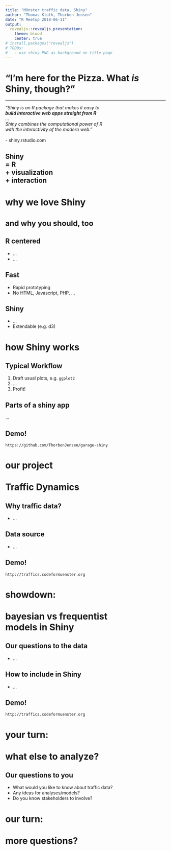 ```yaml
---
title: "Münster traffic data, Shiny"
author: "Thomas Kluth, Thorben Jensen"
date: "R Meetup 2018-06-11"
output:
  revealjs::revealjs_presentation:
    theme: blood
    center: true
# install.packages("revealjs")
# TODOs:
#   - use shiny PNG as background on title page 
---
```


# "I'm here for the Pizza. What *is* Shiny, though?"

***
*"Shiny is an R package that makes it easy to<br>**build interactive web apps straight from R**<br>...<br>Shiny combines the computational power of R<br>with the interactivity of the modern web."*<br><br>- shiny.rstudio.com

## Shiny<br>= R<br>+ visualization<br>+ interaction {data-background="manhattan.jpg"}


# why we love Shiny<br><br><small>and why you should, too</small>

## R centered

- ...
- ...

## Fast

- Rapid prototyping
- No HTML, Javascript, PHP, ...

## Shiny

- ...
- Extendable (e.g. d3)


# how Shiny works

## Typical Workflow

1. Draft usual plots, e.g. ```ggplot2```
2. ...
3. Profit!

## Parts of a shiny app

...

## Demo!

```https://github.com/ThorbenJensen/garage-shiny```


# our project<br><br>Traffic Dynamics

## Why traffic data?

- ...

## Data source

- ...

## Demo!

```http://traffics.codeformuenster.org```


# showdown:<br><br>bayesian vs frequentist<br>models in Shiny

## Our questions to the data

- ...

## How to include in Shiny

- ...

## Demo!

```http://traffics.codeformuenster.org```


# your turn:<br><br>what else to analyze?

## Our questions to you

- What would you like to know about traffic data?
- Any ideas for analyses/models?
- Do you know stakeholders to involve?


# our turn:<br><br>more questions?
